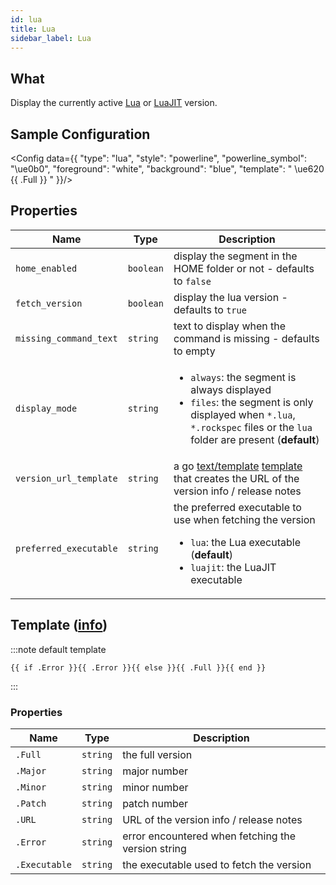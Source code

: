 ```yaml
---
id: lua
title: Lua
sidebar_label: Lua
---
```


## What

Display the currently active [Lua][lua] or [LuaJIT][luajit] version.

## Sample Configuration


<Config data={{
  "type": "lua",
  "style": "powerline",
  "powerline_symbol": "\ue0b0",
  "foreground": "white",
  "background": "blue",
  "template": " \ue620 {{ .Full }} "
}}/>

## Properties

| Name                   | Type      | Description                                                                                                                                                                               |
| ---------------------- | --------- | ----------------------------------------------------------------------------------------------------------------------------------------------------------------------------------------- |
| `home_enabled`         | `boolean` | display the segment in the HOME folder or not - defaults to `false`                                                                                                                       |
| `fetch_version`        | `boolean` | display the lua version - defaults to `true`                                                                                                                                              |
| `missing_command_text` | `string`  | text to display when the command is missing - defaults to empty                                                                                                                           |
| `display_mode`         | `string`  | <ul><li>`always`: the segment is always displayed</li><li>`files`: the segment is only displayed when `*.lua`, `*.rockspec` files or the `lua` folder are present (**default**)</li></ul> |
| `version_url_template` | `string`  | a go [text/template][go-text-template] [template][templates] that creates the URL of the version info / release notes                                                                     |
| `preferred_executable` | `string`  | the preferred executable to use when fetching the version<ul><li>`lua`: the Lua executable (**default**)</li><li>`luajit`: the LuaJIT executable</li></ul>                                |

## Template ([info][templates])

:::note default template

```template
{{ if .Error }}{{ .Error }}{{ else }}{{ .Full }}{{ end }}
```

:::

### Properties

| Name          | Type     | Description                                        |
| ------------- | -------- | -------------------------------------------------- |
| `.Full`       | `string` | the full version                                   |
| `.Major`      | `string` | major number                                       |
| `.Minor`      | `string` | minor number                                       |
| `.Patch`      | `string` | patch number                                       |
| `.URL`        | `string` | URL of the version info / release notes            |
| `.Error`      | `string` | error encountered when fetching the version string |
| `.Executable` | `string` | the executable used to fetch the version           |

[go-text-template]: https://golang.org/pkg/text/template/
[templates]: /docs/configuration/templates
[lua]: https://www.lua.org/
[luajit]: https://luajit.org/
